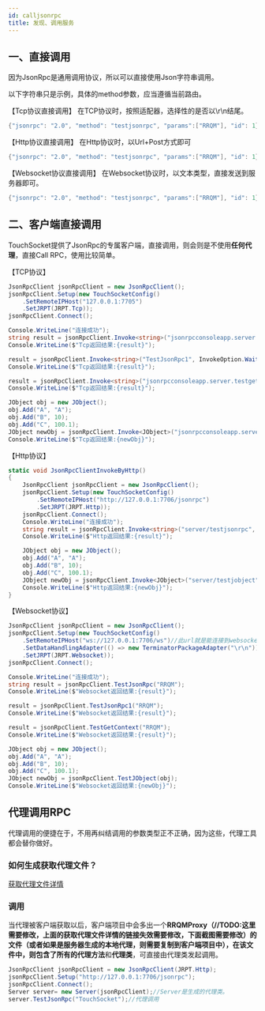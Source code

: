 ```yaml
---
id: calljsonrpc
title: 发现、调用服务
---
```



## 一、直接调用

因为JsonRpc是通用调用协议，所以可以直接使用Json字符串调用。

以下字符串只是示例，具体的method参数，应当遵循当前路由。

【Tcp协议直接调用】
在TCP协议时，按照适配器，选择性的是否以\r\n结尾。

```csharp
{"jsonrpc": "2.0", "method": "testjsonrpc", "params":["RRQM"], "id": 1}
```

【Http协议直接调用】
在Http协议时，以Url+Post方式即可

```csharp
{"jsonrpc": "2.0", "method": "testjsonrpc", "params":["RRQM"], "id": 1}
```

【Websocket协议直接调用】
在Websocket协议时，以文本类型，直接发送到服务器即可。

```csharp
{"jsonrpc": "2.0", "method": "testjsonrpc", "params":["RRQM"], "id": 1}
```

<a name="aDbqe"></a>

## 二、客户端直接调用

TouchSocket提供了JsonRpc的专属客户端，直接调用，则会则是不使用**任何代理**，直接Call RPC，使用比较简单。

【TCP协议】

```csharp
JsonRpcClient jsonRpcClient = new JsonRpcClient();
jsonRpcClient.Setup(new TouchSocketConfig()
    .SetRemoteIPHost("127.0.0.1:7705")
    .SetJRPT(JRPT.Tcp));
jsonRpcClient.Connect();

Console.WriteLine("连接成功");
string result = jsonRpcClient.Invoke<string>("jsonrpcconsoleapp.server.testjsonrpc", InvokeOption.WaitInvoke, "TouchSocket");
Console.WriteLine($"Tcp返回结果:{result}");

result = jsonRpcClient.Invoke<string>("TestJsonRpc1", InvokeOption.WaitInvoke, "TouchSocket");
Console.WriteLine($"Tcp返回结果:{result}");

result = jsonRpcClient.Invoke<string>("jsonrpcconsoleapp.server.testgetcontext", InvokeOption.WaitInvoke, "TouchSocket");
Console.WriteLine($"Tcp返回结果:{result}");

JObject obj = new JObject();
obj.Add("A", "A");
obj.Add("B", 10);
obj.Add("C", 100.1);
JObject newObj = jsonRpcClient.Invoke<JObject>("jsonrpcconsoleapp.server.testjobject", InvokeOption.WaitInvoke, obj);
Console.WriteLine($"Tcp返回结果:{newObj}");
```

【Http协议】

```csharp
static void JsonRpcClientInvokeByHttp()
{
    JsonRpcClient jsonRpcClient = new JsonRpcClient();
    jsonRpcClient.Setup(new TouchSocketConfig()
        .SetRemoteIPHost("http://127.0.0.1:7706/jsonrpc")
        .SetJRPT(JRPT.Http));
    jsonRpcClient.Connect();
    Console.WriteLine("连接成功");
    string result = jsonRpcClient.Invoke<string>("server/testjsonrpc", InvokeOption.WaitInvoke, "TouchSocket");
    Console.WriteLine($"Http返回结果:{result}");

    JObject obj = new JObject();
    obj.Add("A", "A");
    obj.Add("B", 10);
    obj.Add("C", 100.1);
    JObject newObj = jsonRpcClient.Invoke<JObject>("server/testjobject", InvokeOption.WaitInvoke, obj);
    Console.WriteLine($"Http返回结果:{newObj}");
}
```

【Websocket协议】

```csharp
JsonRpcClient jsonRpcClient = new JsonRpcClient();
jsonRpcClient.Setup(new TouchSocketConfig()
    .SetRemoteIPHost("ws://127.0.0.1:7706/ws")//此url就是能连接到websocket的路径。
    .SetDataHandlingAdapter(() => new TerminatorPackageAdapter("\r\n"))
    .SetJRPT(JRPT.Websocket));
jsonRpcClient.Connect();

Console.WriteLine("连接成功");
string result = jsonRpcClient.TestJsonRpc("RRQM");
Console.WriteLine($"Websocket返回结果:{result}");

result = jsonRpcClient.TestJsonRpc1("RRQM");
Console.WriteLine($"Websocket返回结果:{result}");

result = jsonRpcClient.TestGetContext("RRQM");
Console.WriteLine($"Websocket返回结果:{result}");

JObject obj = new JObject();
obj.Add("A", "A");
obj.Add("B", 10);
obj.Add("C", 100.1);
JObject newObj = jsonRpcClient.TestJObject(obj);
Console.WriteLine($"Websocket返回结果:{newObj}");
```

<a name="rrWhi"></a>

## 代理调用RPC

代理调用的便捷在于，不用再纠结调用的参数类型正不正确，因为这些，代理工具都会替你做好。 <a name="AbsXl"></a>

### 如何生成获取代理文件？

[获取代理文件详情](https://www.yuque.com/eo2w71/rrqm/a13509bfc3581f4576861b690b4a809a) <a name="jsQUz"></a>

### 调用

当代理被客户端获取以后，客户端项目中会多出一个**RRQMProxy（//TODO:这里需要修改，上面的获取代理文件详情的链接失效需要修改，下面截图需要修改）**的文件（或者如果是服务器生成的本地代理，则需要复制到客户端项目中），在该文件中，则包含了所有的**代理方法**和**代理类**，可直接由代理类发起调用。


```csharp
JsonRpcClient jsonRpcClient = new JsonRpcClient(JRPT.Http);
jsonRpcClient.Setup("http://127.0.0.1:7706/jsonrpc");
jsonRpcClient.Connect();
Server server= new Server(jsonRpcClient);//Server是生成的代理类。
server.TestJsonRpc("TouchSocket");//代理调用
```
